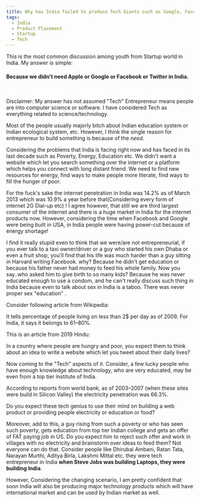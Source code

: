 ```yaml
---
title: Why has India failed to produce Tech Giants such as Google, Facebook etc?
tags:
  - India
  - Product Placement
  - Startup
  - Tech
---
```


This is the most common discussion among youth from Startup world in India. My answer is simple:
<br/>

#### Because we didn't need Apple or Google or Facebook or Twitter in India.
<br/>

Disclaimer: My answer has not assumed "Tech" Entrepreneur means people are into computer science or software. I have considered Tech as everything related to science/technology.

Most of the people usually majorly bitch about Indian education system or Indian ecological system, etc. However, I think the single reason for entrepreneur to build something is because of the *need*.

Considering the problems that India is facing right now and has faced in its last decade such as Poverty, Energy, Education etc. We didn't want a website which let you search something over the internet or a platform which helps you connect with long distant friend. We need to find new resources for energy, find ways to make people more literate, find ways to fill the hunger of poor.

For the fuck's sake the internet penetration in India was 14.2% as of March 2013 which was 10.9% a year before that(Considering every form of internet 2G Dial-up etc) ! I agree however, that still we are third largest consumer of the internet and there is a huge market in India for the internet products now. However, considering the time when Facebook and Google were being built in USA, in India people were having power-cut because of energy shortage!

I find it really stupid even to think that we were/are not entrepreneurial, if you ever talk to a taxi owner/driver or a guy who started his own Dhaba or even a fruit shop, you'll find that his life was much harder than a guy sitting in Harvard writing Facebook. why? Because he didn't get education or because his father never had money to feed his whole family. Now you say..who asked him to give birth to so many kids? Because he was never educated enough to use a condom, and he can't really discuss such thing in India because even to talk about sex in India is a taboo. There was never proper sex "education" .

Consider following article from Wikipedia:

<ReactTinyLink
  cardSize="large"
  showGraphic={true}
  url="https://en.wikipedia.org/wiki/Measuring_poverty"
/>

It tells percentage of people living on less than 2$ per day as of 2009. For India, it says it belongs to 61–80%.

This is an article from 2019 Hindu:
<ReactTinyLink
  cardSize="small"
  showGraphic={true}
  url="https://www.thehindubusinessline.com/news/india-slips-to-102nd-rank-in-global-hunger-report-2019/article29698494.ece"
/>
<br/>

In a country where people are hungry and poor, you expect them to think about an idea to write a website which let you tweet about their daily lives?

Now coming to the "Tech" aspects of it. Consider, a few lucky people who have enough knowledge about technology, who are very educated, may be even from a top tier institute of India.

According to reports from world bank, as of 2003–2007 (when these sites were build in Silicon Valley) the electricity penetration was 66.3%.
<ReactTinyLink
  cardSize="small"
  showGraphic={true}
  url="https://data.worldbank.org/indicator/EG.ELC.ACCS.ZS?locations=IN"
/>
<br/>

Do you expect these tech genius to use their mind on building a web product or providing people electricity or education or food?

Moreover, add to this, a guy rising from such a poverty or who has seen such poverty, gets education from top tier Indian college and gets an offer of FAT paying job in US. Do you expect him to reject such offer and work in villages with no electricity and brainstorm over ideas to feed them? Not everyone can do that.
Consider people like Dhirubai Ambani, Ratan Tata, Narayan Murthi, Aditya Birla, Lakshmi Mittal etc. they were tech entrepreneur in India **when Steve Jobs was building Laptops, they were building India**.

However, Considering the changing scenario, I am pretty confident that soon India will also be producing major technology products which will have international market and can be used by Indian market as well.